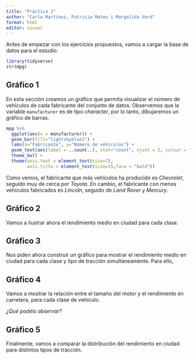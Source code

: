 ```yaml
---
title: "Práctica 2"
author: "Carla Martínez, Patricia Mateu i Margalida Verd"
format: html
editor: visual
---
```


Antes de empezar con los ejercicios propuestos, vamos a cargar la base de datos para el estudio:

```r
library(tidyverse)
str(mpg)

```

## Gráfico 1

En esta sección creamos un gráfico que permita visualizar el número de vehículos de cada fabricante del conjunto de datos. Observemos que la variable `manufacturer` es de tipo *character*, por lo tanto, dibujaremos un gráfico de barras.

```r
mpg %>% 
  ggplot(aes(x = manufacturer)) +
  geom_bar(fill="lightskyblue2") + 
  labs(x="Fabricante", y="Número de vehículos") +
  geom_text(aes(label = ..count..), stat="count", vjust = 2, colour = "steelblue4") +
  theme_bw() +
  theme(axis.text = element_text(size=7),
        axis.title = element_text(size=15,face = "bold")) 
```
Como vemos, el fabricante que más vehículos ha producido es *Chevrolet*, seguido muy de cerca por *Toyota*. En cambio, el fabricante con menos vehículos fabricados es *Lincoln*, seguido de *Land Rover* y *Mercury*.

## Gráfico 2

Vamos a ilustrar ahora el rendimiento medio en ciudad para cada clase.

## Gráfico 3

Nos piden ahora construir un gráfico para mostrar el rendimiento medio en ciudad para cada clase y tipo de tracción simultáneamente. Para ello,

## Gráfico 4

Vamos a mostrar la relación entre el tamaño del motor y el rendimiento en carretera, para cada clase de vehículo. 

*¿Qué podéis observar?*

## Gráfico 5

Finalmente, vamos a comparar la distribución del rendimiento en ciudad para distintos tipos de tracción.
